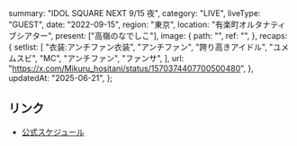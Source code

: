   summary: "IDOL SQUARE NEXT 9/15 夜",
  category: "LIVE",
  liveType: "GUEST",
  date: "2022-09-15",
  region: "東京",
  location: "有楽町オルタナティブシアター",
  present: ["高嶺のなでしこ"],
  image: {
    path: "",
    ref: "",
  },
  recaps: {
    setlist: [
      "衣装:アンチファン衣装",
      "アンチファン",
      "誇り高きアイドル",
      "ユメムスビ",
      "MC",
      "アンチファン",
      "ファンサ",
    ],
    url: "https://x.com/Mikuru_hositani/status/1570374407700500480",
  },
  updatedAt: "2025-06-21",
};

## リンク

- [公式スケジュール](https://takanenonadeshiko.jp/?p=445)
